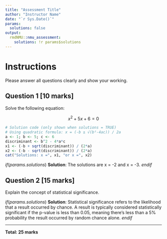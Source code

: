 ```yaml
---
title: "Assessment Title"
author: "Instructor Name"
date: "`r Sys.Date()`"
params:
  solutions: false
output: 
  rmdNMU::nmu_assessment:
    solutions: !r params$solutions
---
```


# Instructions

Please answer all questions clearly and show your working.

## Question 1 [10 marks]

Solve the following equation:

$$x^2 + 5x + 6 = 0$$

```r
# Solution code (only shown when solutions = TRUE)
# Using quadratic formula: x = (-b ± √(b²-4ac)) / 2a
a <- 1; b <- 5; c <- 6
discriminant <- b^2 - 4*a*c
x1 <- (-b + sqrt(discriminant)) / (2*a)
x2 <- (-b - sqrt(discriminant)) / (2*a)
cat("Solutions: x =", x1, "or x =", x2)
```

$if(params.solutions)$
**Solution**: The solutions are x = -2 and x = -3.
$endif$

## Question 2 [15 marks]

Explain the concept of statistical significance.

$if(params.solutions)$
**Solution**: Statistical significance refers to the likelihood that a result occurred by chance. A result is typically considered statistically significant if the p-value is less than 0.05, meaning there's less than a 5% probability the result occurred by random chance alone.
$endif$

---

**Total: 25 marks**